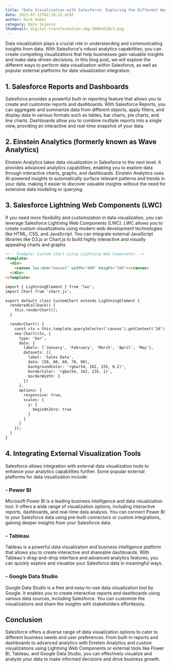 ```yaml
---
title: "Data Visualization with Salesforce: Exploring the Different Ways"
date: 2023-07-23T02:19:12.419Z
author: Nick Huber
category: Data Science
thumbnail: digital-transformation-img-1080x628v3.png
---
```

Data visualization plays a crucial role in understanding and communicating insights from data. With Salesforce's robust analytics capabilities, you can create compelling visualizations that help businesses gain valuable insights and make data-driven decisions. In this blog post, we will explore the different ways to perform data visualization within Salesforce, as well as popular external platforms for data visualization integration.

## 1. Salesforce Reports and Dashboards

Salesforce provides a powerful built-in reporting feature that allows you to create and customize reports and dashboards. With Salesforce Reports, you can aggregate and summarize data from different objects, apply filters, and display data in various formats such as tables, bar charts, pie charts, and line charts. Dashboards allow you to combine multiple reports into a single view, providing an interactive and real-time snapshot of your data.

## 2. Einstein Analytics (formerly known as Wave Analytics)

Einstein Analytics takes data visualization in Salesforce to the next level. It provides advanced analytics capabilities, enabling you to explore data through interactive charts, graphs, and dashboards. Einstein Analytics uses AI-powered insights to automatically surface relevant patterns and trends in your data, making it easier to discover valuable insights without the need for extensive data modeling or querying.

## 3. Salesforce Lightning Web Components (LWC)

If you need more flexibility and customization in data visualization, you can leverage Salesforce Lightning Web Components (LWC). LWC allows you to create custom visualizations using modern web development technologies like HTML, CSS, and JavaScript. You can integrate external JavaScript libraries like D3.js or Chart.js to build highly interactive and visually appealing charts and graphs.

```html
<!-- Example: Custom Chart using Lightning Web Components -->
<template>
  <div>
    <canvas lwc:dom="manual" width="400" height="200"></canvas>
  </div>
</template>

import { LightningElement } from 'lwc';
import Chart from 'chart.js';

export default class CustomChart extends LightningElement {
  renderedCallback() {
    this.renderChart();
  }

  renderChart() {
    const ctx = this.template.querySelector('canvas').getContext('2d');
    new Chart(ctx, {
      type: 'bar',
      data: {
        labels: ['January', 'February', 'March', 'April', 'May'],
        datasets: [{
          label: 'Sales Data',
          data: [50, 80, 60, 70, 90],
          backgroundColor: 'rgba(54, 162, 235, 0.2)',
          borderColor: 'rgba(54, 162, 235, 1)',
          borderWidth: 1
        }]
      },
      options: {
        responsive: true,
        scales: {
          y: {
            beginAtZero: true
          }
        }
      }
    });
  }
}
```

## 4. Integrating External Visualization Tools

Salesforce allows integration with external data visualization tools to enhance your analytics capabilities further. Some popular external platforms for data visualization include:

### - Power BI

Microsoft Power BI is a leading business intelligence and data visualization tool. It offers a wide range of visualization options, including interactive reports, dashboards, and real-time data analysis. You can connect Power BI to your Salesforce data using pre-built connectors or custom integrations, gaining deeper insights from your Salesforce data.

### - Tableau

Tableau is a powerful data visualization and business intelligence platform that allows you to create interactive and shareable dashboards. With Tableau's drag-and-drop interface and advanced analytics features, you can quickly explore and visualize your Salesforce data in meaningful ways.

### - Google Data Studio

Google Data Studio is a free and easy-to-use data visualization tool by Google. It enables you to create interactive reports and dashboards using various data sources, including Salesforce. You can customize the visualizations and share the insights with stakeholders effortlessly.

## Conclusion

Salesforce offers a diverse range of data visualization options to cater to different business needs and user preferences. From built-in reports and dashboards to advanced analytics with Einstein Analytics and custom visualizations using Lightning Web Components or external tools like Power BI, Tableau, and Google Data Studio, you can effectively visualize and analyze your data to make informed decisions and drive business growth.
